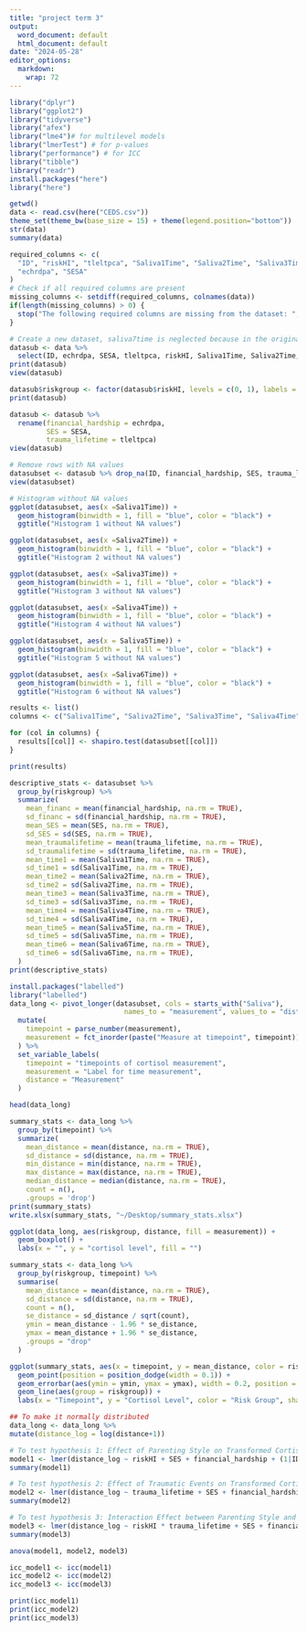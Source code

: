```yaml
---
title: "project term 3"
output:
  word_document: default
  html_document: default
date: "2024-05-28"
editor_options:
  markdown:
    wrap: 72
---
```


```r
library("dplyr")
library("ggplot2")
library("tidyverse")
library("afex")
library("lme4")# for multilevel models
library("lmerTest") # for p-values
library("performance") # for ICC
library("tibble")
library("readr")
install.packages("here")
library("here")

getwd()
data <- read.csv(here("CEDS.csv"))
theme_set(theme_bw(base_size = 15) + theme(legend.position="bottom"))
str(data)
summary(data)
```

```r
required_columns <- c(
  "ID", "riskHI", "tleltpca", "Saliva1Time", "Saliva2Time", "Saliva3Time", "Saliva4Time", "Saliva5Time", "Saliva6Time",
  "echrdpa", "SESA"
)
# Check if all required columns are present
missing_columns <- setdiff(required_columns, colnames(data))
if(length(missing_columns) > 0) {
  stop("The following required columns are missing from the dataset: ", paste(missing_columns, collapse = ", "))
}
```

```r
# Create a new dataset, saliva7time is neglected because in the original document it is stated that the variability in this sample is too great, and it is not typically used.
datasub <- data %>%
  select(ID, echrdpa, SESA, tleltpca, riskHI, Saliva1Time, Saliva2Time, Saliva3Time, Saliva4Time, Saliva5Time, Saliva6Time)
print(datasub)
view(datasub)
```

```r
datasub$riskgroup <- factor(datasub$riskHI, levels = c(0, 1), labels = c("moderate_low_risk", "high_risk"))
print(datasub)
```

```r
datasub <- datasub %>% 
  rename(financial_hardship = echrdpa,
         SES = SESA,
         trauma_lifetime = tleltpca)
view(datasub)
```

```r
# Remove rows with NA values
datasubset <- datasub %>% drop_na(ID, financial_hardship, SES, trauma_lifetime, riskHI, Saliva1Time, Saliva2Time, Saliva3Time, Saliva4Time, Saliva5Time, Saliva6Time)
view(datasubset)
```

```r
# Histogram without NA values
ggplot(datasubset, aes(x =Saliva1Time)) +
  geom_histogram(binwidth = 1, fill = "blue", color = "black") +
  ggtitle("Histogram 1 without NA values")

ggplot(datasubset, aes(x =Saliva2Time)) +
  geom_histogram(binwidth = 1, fill = "blue", color = "black") +
  ggtitle("Histogram 2 without NA values")

ggplot(datasubset, aes(x =Saliva3Time)) +
  geom_histogram(binwidth = 1, fill = "blue", color = "black") +
  ggtitle("Histogram 3 without NA values")

ggplot(datasubset, aes(x =Saliva4Time)) +
  geom_histogram(binwidth = 1, fill = "blue", color = "black") +
  ggtitle("Histogram 4 without NA values")

ggplot(datasubset, aes(x = Saliva5Time)) +
  geom_histogram(binwidth = 1, fill = "blue", color = "black") +
  ggtitle("Histogram 5 without NA values")

ggplot(datasubset, aes(x =Saliva6Time)) +
  geom_histogram(binwidth = 1, fill = "blue", color = "black") +
  ggtitle("Histogram 6 without NA values")
```


```r
results <- list() 
columns <- c("Saliva1Time", "Saliva2Time", "Saliva3Time", "Saliva4Time", "Saliva5Time", "Saliva6Time")

for (col in columns) {
  results[[col]] <- shapiro.test(datasubset[[col]])
}

print(results)
```

```r
descriptive_stats <- datasubset %>%
  group_by(riskgroup) %>%
  summarize(
    mean_financ = mean(financial_hardship, na.rm = TRUE),
    sd_financ = sd(financial_hardship, na.rm = TRUE),
    mean_SES = mean(SES, na.rm = TRUE),
    sd_SES = sd(SES, na.rm = TRUE),
    mean_traumalifetime = mean(trauma_lifetime, na.rm = TRUE),
    sd_traumalifetime = sd(trauma_lifetime, na.rm = TRUE),
    mean_time1 = mean(Saliva1Time, na.rm = TRUE),
    sd_time1 = sd(Saliva1Time, na.rm = TRUE),
    mean_time2 = mean(Saliva2Time, na.rm = TRUE),
    sd_time2 = sd(Saliva2Time, na.rm = TRUE),
    mean_time3 = mean(Saliva3Time, na.rm = TRUE),
    sd_time3 = sd(Saliva3Time, na.rm = TRUE),
    mean_time4 = mean(Saliva4Time, na.rm = TRUE),
    sd_time4 = sd(Saliva4Time, na.rm = TRUE),
    mean_time5 = mean(Saliva5Time, na.rm = TRUE),
    sd_time5 = sd(Saliva5Time, na.rm = TRUE),
    mean_time6 = mean(Saliva6Time, na.rm = TRUE),
    sd_time6 = sd(Saliva6Time, na.rm = TRUE),
  )
print(descriptive_stats)
```



```r
install.packages("labelled") 
library("labelled")
data_long <- pivot_longer(datasubset, cols = starts_with("Saliva"), 
                            names_to = "measurement", values_to = "distance") %>% 
  mutate(
    timepoint = parse_number(measurement),
    measurement = fct_inorder(paste("Measure at timepoint", timepoint))
  ) %>% 
  set_variable_labels(
    timepoint = "timepoints of cortisol measurement",
    measurement = "Label for time measurement",
    distance = "Measurement"
  )

head(data_long)
```

```r
summary_stats <- data_long %>%
  group_by(timepoint) %>%
  summarize(
    mean_distance = mean(distance, na.rm = TRUE),
    sd_distance = sd(distance, na.rm = TRUE),
    min_distance = min(distance, na.rm = TRUE),    
    max_distance = max(distance, na.rm = TRUE), 
    median_distance = median(distance, na.rm = TRUE),
    count = n(),
    .groups = 'drop')
print(summary_stats)
write.xlsx(summary_stats, "~/Desktop/summary_stats.xlsx")
```

```r
ggplot(data_long, aes(riskgroup, distance, fill = measurement)) +
  geom_boxplot() +
  labs(x = "", y = "cortisol level", fill = "")
```

```r
summary_stats <- data_long %>%
  group_by(riskgroup, timepoint) %>%
  summarise(
    mean_distance = mean(distance, na.rm = TRUE),
    sd_distance = sd(distance, na.rm = TRUE),
    count = n(),
    se_distance = sd_distance / sqrt(count), 
    ymin = mean_distance - 1.96 * se_distance,  
    ymax = mean_distance + 1.96 * se_distance, 
    .groups = "drop"
  )

ggplot(summary_stats, aes(x = timepoint, y = mean_distance, color = riskgroup, shape = riskgroup)) +
  geom_point(position = position_dodge(width = 0.1)) +
  geom_errorbar(aes(ymin = ymin, ymax = ymax), width = 0.2, position = position_dodge(width = 0.1)) +
  geom_line(aes(group = riskgroup)) +
  labs(x = "Timepoint", y = "Cortisol Level", color = "Risk Group", shape = "Risk Group")
```

```r
## To make it normally distributed
data_long <- data_long %>%
mutate(distance_log = log(distance+1)) 
```

```r
# To test hypothesis 1: Effect of Parenting Style on Transformed Cortisol Reactivity
model1 <- lmer(distance_log ~ riskHI + SES + financial_hardship + (1|ID), data = data_long)
summary(model1)

# To test hypothesis 2: Effect of Traumatic Events on Transformed Cortisol Reactivity
model2 <- lmer(distance_log ~ trauma_lifetime + SES + financial_hardship + (1|ID), data = data_long)
summary(model2)

# To test hypothesis 3: Interaction Effect between Parenting Style and Traumatic Events on Transformed Cortisol Reactivity
model3 <- lmer(distance_log ~ riskHI * trauma_lifetime + SES + financial_hardship + (1|ID), data = data_long)
summary(model3)
```

```r
anova(model1, model2, model3)

icc_model1 <- icc(model1)
icc_model2 <- icc(model2)
icc_model3 <- icc(model3)

print(icc_model1)
print(icc_model2)
print(icc_model3)
```

